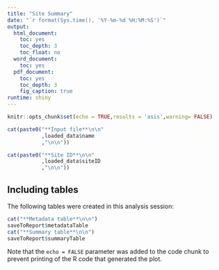 ```yaml
---
title: "Site Summary"
date: "`r format(Sys.time(), '%Y-%m-%d %H:%M:%S')`"
output: 
  html_document:
    toc: yes
    toc_depth: 3
    toc_float: no
  word_document:
    toc: yes
  pdf_document:
    toc: yes
    toc_depth: 3
    fig_caption: true 
runtime: shiny        
---
```


```r
knitr::opts_chunk$set(echo = TRUE,results = 'asis',warning= FALSE)
```

```r
cat(paste0("**Input file**\n\n"
           ,loaded_data$name
           ,"\n\n"))

cat(paste0("**Site ID**\n\n"
           ,loaded_data$siteID
           ,"\n\n"))
```

## Including tables

The following tables were created in this analysis session:

```r
cat("**Metadata table**\n\n")
saveToReport$metadataTable
cat("**Summary table**\n\n")
saveToReport$summaryTable
```

Note that the `echo = FALSE` parameter was added to the code chunk to prevent printing of the R code that generated the plot.
